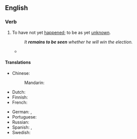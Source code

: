 ==English==

===Verb===
{{en-verb|remains to be seen|remaining to be seen|remained to be seen|remained to be seen}}

# {{lb|en|idiomatic}} To have not yet [[happen]]ed; to be as yet [[unknown]].
#: ''It '''remains to be seen''' whether he will win the election.''
#* {{quote-journal|journal=CNN|date=Jan 18 2013|author=Howard Kurtz|title=A loss for Lance, a win for Oprah
|passage=Then came the leak (to the AP) that [Lance Armstrong] had in fact told Oprah he'd been a doper. So all that '''remained to be seen''' were what words Armstrong would use and what demeanor he would display.
|url=https://www.cnn.com/2013/01/18/opinion/kurtz-armstrong-oprah/index.html}}

====Translations====
{{trans-top|be as yet unknown}}
* Chinese:
*: Mandarin: {{t-needed|cmn}}
* Dutch: {{t|nl|valt nog af te wachten}}
* Finnish: {{t|fi|[[jäädä]] [[nähtävä|nähtäväksi]]}}
* French: {{t|fr|rester à voir}}
{{trans-mid}}
* German: {{t+|de|zeigen}} {{qualifier|reflexive}}, {{t|de|abzuwarten bleiben}}
* Portuguese: {{t-needed|pt}}
* Russian: {{t-needed|ru}}
* Spanish: {{t|es|estar por ver}}, {{t|es|quedar por ver}}
* Swedish: {{t|sv|återstå att se}}
{{trans-bottom}}